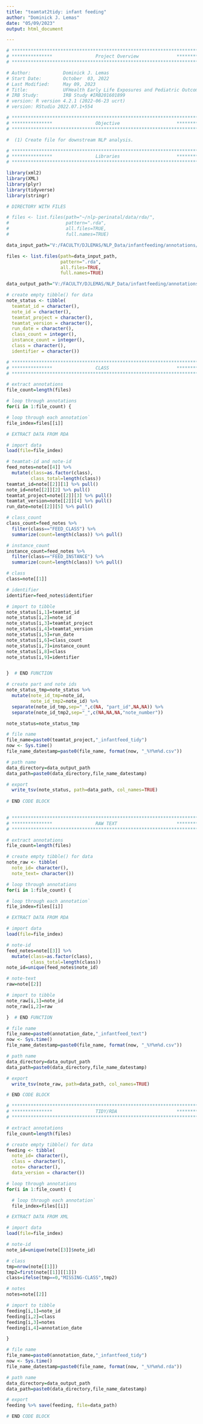 ```yaml
---
title: "teamtat2tidy: infant feeding"
author: "Dominick J. Lemas"
date: "05/09/2023"
output: html_document

---
```


```r

# **************************************************************************** #
# ***************                Project Overview              *************** #
# **************************************************************************** #

# Author:            Dominick J. Lemas 
# Start Date:        October  03, 2022 
# Last Modified:     May 09, 2023 
# Title:             UFHealth Early Life Exposures and Pediatric Outcomes  
# IRB Study:         IRB Study #IRB201601899
# version: R version 4.2.1 (2022-06-23 ucrt) 
# version: RStudio 2022.07.1+554 

# **************************************************************************** #
# ***************                Objective                     *************** #
# **************************************************************************** #

#  (1) Create file for downstream NLP analysis. 

```


```r

# **************************************************************************** #
# ***************                Libraries                     *************** #
# **************************************************************************** #

library(xml2)
library(XML) 
library(plyr)
library(tidyverse)
library(stringr)

```

```r

# DIRECTORY WITH FILES

# files <- list.files(path="~/nlp-perinatal/data/rda/", 
#                     pattern=".rda", 
#                     all.files=TRUE,
#                     full.names=TRUE)

data_input_path="V:/FACULTY/DJLEMAS/NLP_Data/infantfeeding/annotations/project1.2/v5/rda/"

files <- list.files(path=data_input_path, 
                    pattern=".rda", 
                    all.files=TRUE,
                    full.names=TRUE)

data_output_path="V:/FACULTY/DJLEMAS/NLP_Data/infantfeeding/annotations/project1.2/v5/tidy/"

# create empty tibble() for data
note_status <- tibble(
  teamtat_id = character(),
  note_id = character(),
  teamtat_project = character(),
  teamtat_version = character(),
  run_date = character(),
  class_count = integer(),
  instance_count = integer(),
  class = character(),
  identifier = character())

```

```r

# **************************************************************************** #
# ***************                CLASS                         *************** #
# **************************************************************************** #

# extract annotations
file_count=length(files)

# loop through annotations
for(i in 1:file_count) {

# loop through each annotation`
file_index=files[[i]]

# EXTRACT DATA FROM RDA

# import data
load(file=file_index) 

# teamtat-id and note-id
feed_notes=note[[4]] %>%
  mutate(class=as.factor(class),
         class_total=length(class))
teamtat_id=note[[2]][1] %>% pull()
note_id=note[[2]][2] %>% pull()
teamtat_project=note[[2]][3] %>% pull()
teamtat_version=note[[2]][4] %>% pull()
run_date=note[[2]][5] %>% pull()

# class_count
class_count=feed_notes %>%
  filter(class=="FEED_CLASS") %>%
  summarize(count=length(class)) %>% pull()

# instance_count
instance_count=feed_notes %>%
  filter(class=="FEED_INSTANCE") %>%
  summarize(count=length(class)) %>% pull()

# class
class=note[[1]]

# identifier
identifier=feed_notes$identifier 

# import to tibble
note_status[i,1]=teamtat_id
note_status[i,2]=note_id
note_status[i,3]=teamtat_project
note_status[i,4]=teamtat_version 
note_status[i,5]=run_date
note_status[i,6]=class_count
note_status[i,7]=instance_count
note_status[i,8]=class
note_status[i,9]=identifier


}  # END FUNCTION

# create part and note ids
note_status_tmp=note_status %>%
  mutate(note_id_tmp=note_id,
         note_id_tmp2=note_id) %>%
  separate(note_id_tmp,sep="_",c(NA, "part_id",NA,NA)) %>%
  separate(note_id_tmp2,sep="_",c(NA,NA,NA,"note_number"))

note_status=note_status_tmp

# file name
file_name=paste0(teamtat_project,"_infantfeed_tidy")
now <- Sys.time()
file_name_datestamp=paste0(file_name, format(now, "_%Y%m%d.csv"))

# path name
data_directory=data_output_path 
data_path=paste0(data_directory,file_name_datestamp)

# export
  write_tsv(note_status, path=data_path, col_names=TRUE)
                              
# END CODE BLOCK
                              
```

```r

# **************************************************************************** #
# ***************                RAW TEXT                      *************** #
# **************************************************************************** #

# extract annotations
file_count=length(files)

# create empty tibble() for data
note_raw <- tibble(
  note_id= character(),
  note_text= character())

# loop through annotations
for(i in 1:file_count) {

# loop through each annotation`
file_index=files[[i]]

# EXTRACT DATA FROM RDA

# import data
load(file=file_index) 

# note-id
feed_notes=note[[3]] %>%
  mutate(class=as.factor(class),
         class_total=length(class))
note_id=unique(feed_notes$note_id)

# note-text
raw=note[[2]]

# import to tibble
note_raw[i,1]=note_id
note_raw[i,2]=raw

}  # END FUNCTION

# file name
file_name=paste0(annotation_date,"_infantfeed_text")
now <- Sys.time()
file_name_datestamp=paste0(file_name, format(now, "_%Y%m%d.csv"))

# path name
data_directory=data_output_path 
data_path=paste0(data_directory,file_name_datestamp)

# export
  write_tsv(note_raw, path=data_path, col_names=TRUE)

# END CODE BLOCK
```

```r

# **************************************************************************** #
# ***************                TIDY/RDA                      *************** #
# **************************************************************************** #

# extract annotations
file_count=length(files)

# create empty tibble() for data
feeding <- tibble(
  note_id= character(),
  class = character(),
  note= character(),
  data_version = character())

# loop through annotations
for(i in 1:file_count) {

  # loop through each annotation`
  file_index=files[[i]]

# EXTRACT DATA FROM XML

# import data
load(file=file_index) 

# note-id
note_id=unique(note[[3]]$note_id)

# class
tmp=nrow(note[[1]])
tmp2=first(note[[1]][[1]])
class=ifelse(tmp==0,"MISSING-CLASS",tmp2)

# notes
notes=note[[2]] 

# import to tibble
feeding[i,1]=note_id
feeding[i,2]=class
feeding[i,3]=notes 
feeding[i,4]=annotation_date

}

# file name
file_name=paste0(annotation_date,"_infantfeed_tidy")
now <- Sys.time()
file_name_datestamp=paste0(file_name, format(now, "_%Y%m%d.rda"))

# path name
data_directory=data_output_path 
data_path=paste0(data_directory,file_name_datestamp)

# export
feeding %>% save(feeding, file=data_path)

# END CODE BLOCK                              
```
